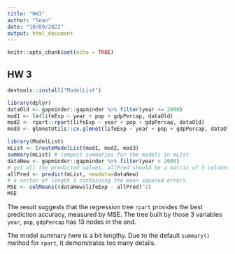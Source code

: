```yaml
---
title: "HW3"
author: "Sean"
date: "10/09/2022"
output: html_document
---
```


```r
knitr::opts_chunk$set(echo = TRUE)
```

## HW 3
```r
devtools::install("ModelList")

library(dplyr)
dataOld <- gapminder::gapminder %>% filter(year <= 2000)
mod1 <- lm(lifeExp ~ year + pop + gdpPercap, dataOld)
mod2 <- rpart::rpart(lifeExp ~ year + pop + gdpPercap, dataOld)
mod3 <- glmnetUtils::cv.glmnet(lifeExp ~ year + pop + gdpPercap, dataOld)

library(ModelList)
mList <- CreateModelList(mod1, mod2, mod3)
summary(mList) # compact summaries for the models in mList
dataNew <- gapminder::gapminder %>% filter(year > 2000)
# get all the predicted values. allPred should be a matrix of 3 columns
allPred <- predict(mList, newdata=dataNew)
# a vector of length 3 containing the mean squared errors
MSE <- colMeans((dataNew$lifeExp - allPred)^2)
MSE
```

The result suggests that the regression tree `rpart` provides the best prediction accuracy, measured by MSE. The tree built by those 3 variables `year`, `pop`, `gdpPercap` has 13 nodes in the end.

The model summary here is a bit lengthy. Due to the default `summary()` method for `rpart`, it demonstrates too many details.